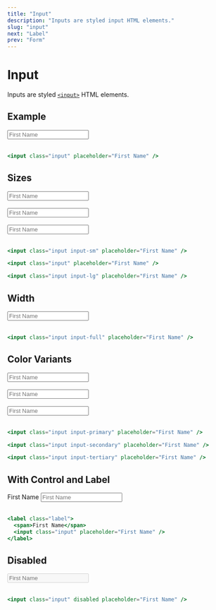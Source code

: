 ```yaml
---
title: "Input"
description: "Inputs are styled input HTML elements."
slug: "input"
next: "Label"
prev: "Form"
---
```


# Input

Inputs are styled [`<input>`](https://developer.mozilla.org/en-US/docs/Web/HTML/Element/input) HTML elements.

## Example

<input className="input" placeholder="First Name" />
<br />
<br />

```jsx
<input class="input" placeholder="First Name" />
```

## Sizes

<input className="input input-sm" placeholder="First Name" />
<br />
<br />
<input className="input" placeholder="First Name" />
<br />
<br />
<input className="input input-lg" placeholder="First Name" />
<br />
<br />

```jsx
<input class="input input-sm" placeholder="First Name" />

<input class="input" placeholder="First Name" />

<input class="input input-lg" placeholder="First Name" />
```

## Width

<input className="input input-full" placeholder="First Name" />
<br />
<br />

```jsx
<input class="input input-full" placeholder="First Name" />
```

## Color Variants

<input className="input input-primary" placeholder="First Name" />
<br />
<br />
<input className="input input-secondary" placeholder="First Name" />
<br />
<br />
<input className="input input-tertiary" placeholder="First Name" />
<br />
<br />

```jsx
<input class="input input-primary" placeholder="First Name" />

<input class="input input-secondary" placeholder="First Name" />

<input class="input input-tertiary" placeholder="First Name" />
```

## With Control and Label

<label className="label">
  <span>First Name</span>
  <input className="input" placeholder="First Name" />
</label>
<br />
<br />

```jsx
<label class="label">
  <span>First Name</span>
  <input class="input" placeholder="First Name" />
</label>
```

## Disabled

<input className="input" disabled placeholder="First Name" />
<br />
<br />

```jsx
<input class="input" disabled placeholder="First Name" />
```
